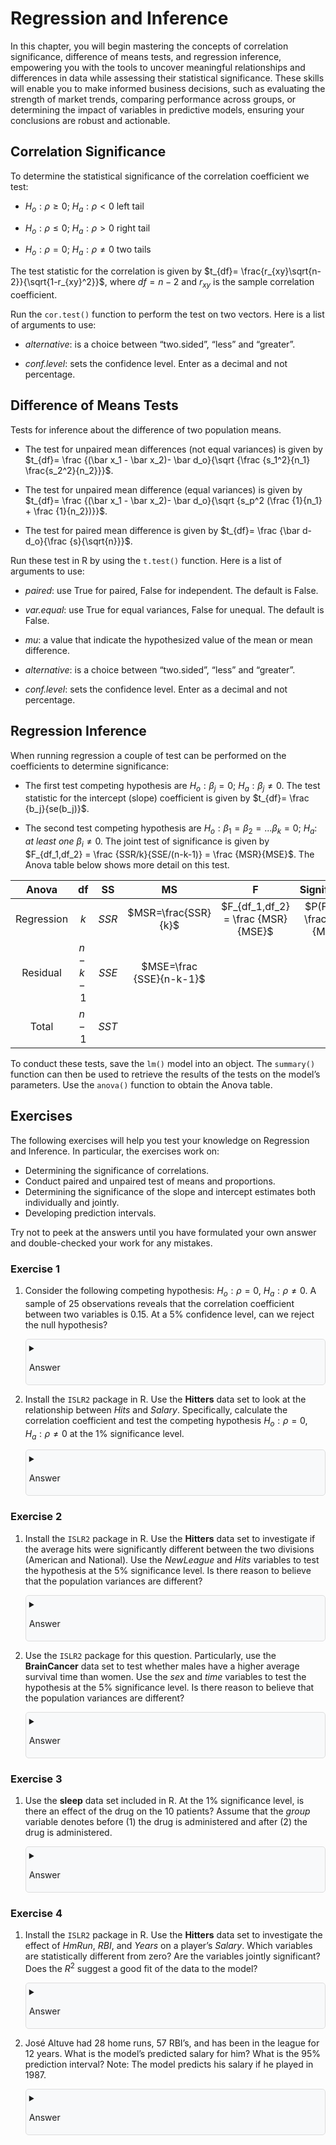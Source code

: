```{=html}
<style>
details {
  background-color: #F8F9FA;
  padding: 5px;
  border: 1px solid #ddd; /* Light border */
  border-radius: 5px; /* Rounded corners */
  margin: 10px 0; /* Spacing */
}

details summary {
  cursor: pointer; /* Pointer cursor for interactivity */
}
</style>
```

# Regression and Inference
In this chapter, you will begin mastering the concepts of correlation significance, difference of means tests, and regression inference, empowering you with the tools to uncover meaningful relationships and differences in data while assessing their statistical significance. These skills will enable you to make informed business decisions, such as evaluating the strength of market trends, comparing performance across groups, or determining the impact of variables in predictive models, ensuring your conclusions are robust and actionable.


## Correlation Significance 

To determine the statistical significance of the correlation coefficient we test:

-   $H_o: \rho \geq 0$; $H_a: \rho <0$ left tail

-   $H_o: \rho \leq 0$; $H_a: \rho >0$ right tail

-   $H_o: \rho = 0$; $H_a: \rho \neq 0$ two tails

The test statistic for the correlation is given by $t_{df}= \frac{r_{xy}\sqrt{n-2}}{\sqrt{1-r_{xy}^2}}$, where $df=n-2$ and $r_{xy}$ is the sample correlation coefficient.

Run the `cor.test()` function to perform the test on two vectors. Here is a list of arguments to use:

-   *alternative*: is a choice between "two.sided", "less" and "greater".

-   *conf.level*: sets the confidence level. Enter as a decimal and not percentage.

## Difference of Means Tests

Tests for inference about the difference of two population means.

-   The test for unpaired mean differences (not equal variances) is given by $t_{df}= \frac {(\bar x_1 - \bar x_2)- \bar d_o}{\sqrt {\frac {s_1^2}{n_1} \frac{s_2^2}{n_2}}}$.

-   The test for unpaired mean difference (equal variances) is given by $t_{df}= \frac {(\bar x_1 - \bar x_2)- \bar d_o}{\sqrt {s_p^2 (\frac {1}{n_1} + \frac {1}{n_2})}}$.

-   The test for paired mean difference is given by $t_{df}= \frac {\bar d- d_o}{\frac {s}{\sqrt{n}}}$.

Run these test in R by using the `t.test()` function. Here is a list of arguments to use:

-   *paired*: use True for paired, False for independent. The default is False.

-   *var.equal*: use True for equal variances, False for unequal. The default is False.

-   *mu*: a value that indicate the hypothesized value of the mean or mean difference.

-   *alternative*: is a choice between "two.sided", "less" and "greater".

-   *conf.level*: sets the confidence level. Enter as a decimal and not percentage.

## Regression Inference

When running regression a couple of test can be performed on the coefficients to determine significance:

-   The first test competing hypothesis are $H_o: \beta_j = 0$; $H_a: \beta_j \ne 0$. The test statistic for the intercept (slope) coefficient is given by $t_{df}= \frac {b_j}{se(b_j)}$.

-   The second test competing hypothesis are $H_o: \beta_1=\beta_2=...\beta_k=0$; $H_a:$ *at least one* $\beta_i \neq 0$. The joint test of significance is given by $F_{df_1,df_2} = \frac {SSR/k}{SSE/(n-k-1)} = \frac {MSR}{MSE}$. The Anova table below shows more detail on this test.

| Anova | df | SS | MS | F | Significance |
|:----------:|:----------:|:----------:|:----------:|:-------------:|:----------:|
| Regression | $k$ | $SSR$ | $MSR=\frac{SSR}{k}$ | $F_{df_1,df_2} = \frac {MSR}{MSE}$ | $P(F) \geq \frac{MSR}{MSE}$ |
| Residual | $n-k-1$ | $SSE$ | $MSE=\frac {SSE}{n-k-1}$ |  |  |
| Total | $n-1$ | $SST$ |  |  |  |

To conduct these tests, save the `lm()` model into an object. The `summary()` function can then be used to retrieve the results of the tests on the model's parameters. Use the `anova()` function to obtain the Anova table.

## Exercises

The following exercises will help you test your knowledge on Regression and Inference. In particular, the exercises work on:

-   Determining the significance of correlations.
-   Conduct paired and unpaired test of means and proportions.
-   Determining the significance of the slope and intercept estimates both individually and jointly.
-   Developing prediction intervals.

Try not to peek at the answers until you have formulated your own answer and double-checked your work for any mistakes.

### Exercise 1 {.unnumbered}

1.  Consider the following competing hypothesis: $H_{o}: \rho=0$, $H_{a}: \rho \neq 0$. A sample of $25$ observations reveals that the correlation coefficient between two variables is $0.15$. At a $5$% confidence level, can we reject the null hypothesis?

    <details>
    <summary>Answer</summary>
    *At the 5% significance level, we cannot reject the null since the p-value is 0.47 > 0.05.*

    *Recall that the t-stat is calculated by \(\frac{r_{xy}\sqrt{n-2}}{\sqrt{1-r_{xy}^2}}\). We can use R as a calculator to calculate this value:*

    ```r
    rxy <- 0.15
    n <- 25
    (tstat <- (rxy * sqrt(n - 2)) / (sqrt(1 - rxy^2)))
    ```

    *Now, we can estimate the p-value using the `pt()` function:*

    ```r
    2 * pt(tstat, n - 2, lower.tail = FALSE)
    ```
    </details>

2.  Install the `ISLR2` package in R. Use the **Hitters** data set to look at the relationship between *Hits* and *Salary*. Specifically, calculate the correlation coefficient and test the competing hypothesis $H_{o}: \rho=0$, $H_{a}: \rho \neq 0$ at the $1$% significance level.

    <details>
    <summary>Answer</summary>
    *The estimated correlation of 0.44 and the t-value is 7.89. Since the p-value is approximately 0, we reject the null hypothesis \(H_{o}: \rho=0\).* 

    *Once the `ISLR2` package is downloaded, it can be loaded to R using the `library()` function. The `cor.test()` function conducts the appropriate test of significance.*

    ```r
    library(ISLR2)
    cor.test(Hitters$Salary, Hitters$Hits, conf.level = 0.95)
    ```
    </details>

### Exercise 2 {.unnumbered}

1.  Install the `ISLR2` package in R. Use the **Hitters** data set to investigate if the average hits were significantly different between the two divisions (American and National). Use the *NewLeague* and *Hits* variables to test the hypothesis at the $5$% significance level. Is there reason to believe that the population variances are different?

    <details>
    <summary>Answer</summary>
    *There is no reason to believe that the population variances are different. Players are recruited from what seems to be a common pool. At a 5% significance level, the difference of the two means is not significantly different from zero. We can't reject the null hypothesis.*

    *We will use the `t.test()` function in R to test the hypothesis. We note that the test is not paired, two-sided, and assumes equal variances in the population.*

    ```r
    t.test(Hitters$Hits[Hitters$NewLeague == "A"],
           Hitters$Hits[Hitters$NewLeague == "N"], paired = FALSE, 
           alternative = "two.sided", mu = 0, var.equal = TRUE,
           conf.level = 0.95)
    ```
    </details>

2.  Use the `ISLR2` package for this question. Particularly, use the **BrainCancer** data set to test whether males have a higher average survival time than women. Use the *sex* and *time* variables to test the hypothesis at the $5$% significance level. Is there reason to believe that the population variances are different?

    <details>
    <summary>Answer</summary>
    *There might be reason to believe that the population variances are different. Women and men are known to have medical differences. At a 5% significance level, the average survival time of men seems not to be larger than that of women. We can't reject the null hypothesis \(H_{o}: \bar{x}_{1} - \bar{x}_{2} \leq 0\).* 

    *Once more use the `t.test()` function in R to test the hypothesis. Note that the test is not paired, right-tailed, and assumes different variances in the population.*

    ```r
    t.test(BrainCancer$time[BrainCancer$sex == "Male"],
           BrainCancer$time[BrainCancer$sex == "Female"], paired = FALSE, 
           alternative = "greater", mu = 0, var.equal = FALSE,
           conf.level = 0.95)
    ```
    </details>

### Exercise 3 {.unnumbered}

1.  Use the **sleep** data set included in R. At the $1$% significance level, is there an effect of the drug on the $10$ patients? Assume that the *group* variable denotes before ($1$) the drug is administered and after ($2$) the drug is administered.

    <details>
    <summary>Answer</summary>
    *The drug seems to have an effect as we can reject the null hypothesis \(H_{o}: \bar{d} = 0\). The difference of means seems to be statistically different from zero.*

    *Use the `t.test()` function once more in R. Make sure to note that the test is paired and two-tailed.*

    ```r
    t.test(sleep$extra[sleep$group == 1],
           sleep$extra[sleep$group == 2], paired = TRUE,
           alternative = "two.sided", mu = 0, conf.level = 0.99)
    ```
    </details>

### Exercise 4 {.unnumbered}

1.  Install the `ISLR2` package in R. Use the **Hitters** data set to investigate the effect of *HmRun*, *RBI*, and *Years* on a player's *Salary*. Which variables are statistically different from zero? Are the variables jointly significant? Does the $R^2$ suggest a good fit of the data to the model?

    <details>
    <summary>Answer</summary>
    *Both RBI and Years are statistically significant, and the salary of a player increases as they gain more experience and have more RBIs. Home runs do not seem to have an impact on the salary of a player according to the data. The F-statistic reveals that the coefficients are jointly significant since the p-value is approximately zero. Both the Multiple and Adjusted \(R^2\) suggest that the model only accounts for 32% of the variation in Salary. We might have to include more variables in our model to better explain the salary of a player.*

    *We can run a linear regression in R by using the `lm()` function. We'll use the `summary()` function to get more details on the model's performance.*

    ```r
    fit <- lm(Salary ~ HmRun + RBI + Years, data = Hitters)
    summary(fit)
    ```
    </details>

2.  José Altuve had $28$ home runs, $57$ RBI's, and has been in the league for $12$ years. What is the model's predicted salary for him? What is the $95$% prediction interval? Note: The model predicts his salary if he played in $1987$.

    <details>
    <summary>Answer</summary>
    *The predicted salary is 619.93, and the 95% prediction interval is [-129.89, 1369.7].*

    ```r
    new <- data.frame(HmRun = 28, RBI = 57, Years = 12)
    predict(fit, newdata = new, level = 0.95, interval = "prediction")
    ```
    </details>
